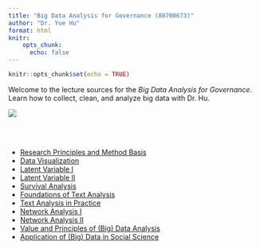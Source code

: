 ---
title: "Big Data Analysis for Governance (80700673)"
author: "Dr. Yue Hu"
format: html
knitr: 
    opts_chunk: 
      echo: false
---

```{r setup, include=FALSE}
knitr::opts_chunk$set(echo = TRUE)
```


Welcome to the lecture sources for the *Big Data Analysis for Governance*. Learn how to collect, clean, and analyze big data with Dr. Hu.


![](images/goodluck.gif){fig-align="center"}


<br><br>

<ul>

<li><a href="/slides_gh/slides/courses/governmentalBigData/01_statsReview.html">Research Principles and Method Basis</a></li>

<li><a href="/slides_gh/slides/courses/governmentalBigData/02_dataVisualization.html">Data Visualization</a></li>

<li><a href="/slides_gh/slides/courses/governmentalBigData/03_latentVariableI.html">Latent Variable I</a></li>

<li><a href="/slides_gh/slides/courses/governmentalBigData/04_latentVariableII.html">Latent Variable II</a></li>

<li><a href="/slides_gh/slides/courses/governmentalBigData/05_survival.html">Survival Analysis</a></li>

<li><a href="/slides_gh/slides/courses/governmentalBigData/06_textAnalaysis.html">Foundations of Text Analysis</a></li>

<li><a href="/slides_gh/slides/courses/governmentalBigData/07_textAnalaysisII.html">Text Analysis in Practice</a></li>

<li><a href="/slides_gh/slides/courses/governmentalBigData/08_networkAnalysis.html">Network Analysis I</a></li>

<li><a href="/slides_gh/slides/courses/governmentalBigData/09_networkAnalysisII.html">Network Analysis II</a></li>

<li><a href="/slides_gh/slides/courses/governmentalBigData/10_generalIdea.html">Value and Principles of (Big) Data Analysis</a></li>

<li><a href="/slides_gh/slides/courses/governmentalBigData/11_generalApplication.html">Application of (Big) Data in Social Science</a></li>

</ul>